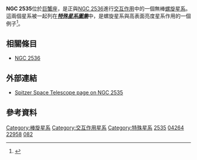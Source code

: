 {{Galaxy
| name = [[New_General_Catalogue|NGC]] 2535
| image = [[File:NGC_2535SST.jpg|300px]]
|caption= NGC 2535 和[[NGC_2536|NGC 2536]]的多頻譜影像：紅色是中[[紅外線|紅外線]]輻射，綠色是[[Hα|Hα]] (694奈米)輻射，藍色是[[紫外線|紫外線]]輻射。
| credit= [[史匹哲太空望遠鏡|史匹哲太空望遠鏡]]/[[NASA|NASA]].
| epoch = [[J2000|J2000]]
| type = SA(r)c pec<ref name="ned">{{cite web
  | title=NASA/IPAC Extragalactic Database
  | work=Results for NGC 2535
  | url=http://nedwww.ipac.caltech.edu/
  | accessdate=2007-03-31
  | archive-date=2011-05-14
  | archive-url=https://web.archive.org/web/20110514100451/http://nedwww.ipac.caltech.edu/
  | dead-url=no
  }}</ref>
| ra = {{RA|8|11|13.5}}<ref name="ned" />
| dec = {{DEC|+25|12|25}}<ref name="ned" />
| dist_ly =
| z = 4097 ± 9 公里/秒<ref name="ned" />
| appmag_v = 16.9<ref name="ned" />
| size_v =  0′.12 × 0′.12<ref name="ned" />
| constellation name = [[巨蟹座|巨蟹座]]
| notes = 
| names = [[Uppsala_General_Catalogue|UGC]] 4264<ref name="ned" />, [[Principal_Galaxies_Catalogue|PGC]] 22957<ref name="ned" />, [[特殊星系圖集|阿普]] 82<ref name="ned" />
}}

'''NGC 2535'''位於[[巨蟹座|巨蟹座]]，是正與[[NGC_2536|NGC 2536]]進行[[交互作用星系|交互作用]]中的一個無棒[[螺旋星系|螺旋星系]]。這兩個星系被一起列在'''''[[特殊星系圖集|特殊星系圖集]]'''''中，是螺旋星系與高表面亮度星系作用的一個例子<ref name="arp1966">{{cite journal
  | author=H. Arp
  | title=Atlas of Peculiar Galaxies
  | journal=Astrophysical Journal Supplement
  | year=1966
  | volume=14
  | pages=1-20
  | url=http://adsabs.harvard.edu/abs/1966ApJS...14....1A
  | access-date=2008-05-24
  | archive-date=2008-01-20
  | archive-url=https://web.archive.org/web/20080120061334/http://adsabs.harvard.edu/abs/1966ApJS...14....1A
  }}</ref>。

== 相關條目 ==

* [[NGC_2536|NGC 2536]]

== 外部連結 ==

* [https://web.archive.org/web/20070817130923/http://gallery.spitzer.caltech.edu/Imagegallery/image.php?image_name=sig07-002 Spitzer Space Telescope page on NGC 2535]

== 參考資料 ==
<div class="references-small"><references/></div>

{{galaxy-stub}}
{{Catalogs|NGC=2535}}

{{巨蟹座恒星}}

[[Category:棒旋星系|Category:棒旋星系]]
[[Category:交互作用星系|Category:交互作用星系]]
[[Category:特殊星系|Category:特殊星系]]
[[Category:巨蟹座NGC天體|2535]]
[[Category:UGC天體|04264]]
[[Category:PGC天體|22958]]
[[Category:阿普天體|082]]
